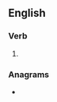 ==English==

===Verb===
{{head|en|verb form}}

# {{en-third-person singular of|asperse}}

===Anagrams===
* {{anagrams|en|a=aeeprsss|Serpases|preasses|repasses}}